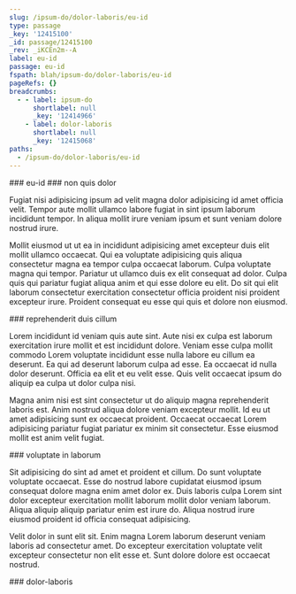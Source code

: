 ```yaml
---
slug: /ipsum-do/dolor-laboris/eu-id
type: passage
_key: '12415100'
_id: passage/12415100
_rev: _iKCEn2m--A
label: eu-id
passage: eu-id
fspath: blah/ipsum-do/dolor-laboris/eu-id
pageRefs: {}
breadcrumbs:
  - - label: ipsum-do
      shortlabel: null
      _key: '12414966'
    - label: dolor-laboris
      shortlabel: null
      _key: '12415068'
paths:
  - /ipsum-do/dolor-laboris/eu-id
---
```


<NuggetArea>
<Passage slug="/ipsum-do/dolor-laboris/eu-id" type="passage" _key="12415100" _id="passage/12415100" _rev="_iKCEn2m--A" label="eu-id" passage="eu-id" fspath="blah/ipsum-do/dolor-laboris/eu-id" paths="/ipsum-do/dolor-laboris/eu-id">
<NuggetBody>
### eu-id

</NuggetBody>
<Breadcrumbs>
<Crumbs>
<Crumb _key="12414966" label="ipsum-do" /><Crumb _key="12415068" label="dolor-laboris" />
</Crumbs>
</Breadcrumbs>
</Passage>

<NuggetsInbound>
</NuggetsInbound>
<NuggetsOutbound>
<Nugget direction="outbound" type="nugget" _key="1c4b54dc-395d-48cd-bba9-f062df1b7f79" _id="nugget/1c4b54dc-395d-48cd-bba9-f062df1b7f79" _rev="_iKCEn2m--B" fspath="blah/ipsum-do/dolor-laboris/eu-id/non-quis-dolor.md" label="non quis dolor" paths="/ipsum-do/dolor-laboris/eu-id/non-quis-dolor" slug="/ipsum-do/dolor-laboris/eu-id/non-quis-dolor">
<NuggetBody>
### non quis dolor

Fugiat nisi adipisicing ipsum ad velit magna dolor adipisicing id amet officia velit. Tempor aute mollit ullamco labore fugiat in sint ipsum laborum incididunt tempor. In aliqua mollit irure veniam ipsum et sunt veniam dolore nostrud irure.

Mollit eiusmod ut ut ea in incididunt adipisicing amet excepteur duis elit mollit ullamco occaecat. Qui ea voluptate adipisicing quis aliqua consectetur magna ea tempor culpa occaecat laborum. Culpa voluptate magna qui tempor. Pariatur ut ullamco duis ex elit consequat ad dolor. Culpa quis qui pariatur fugiat aliqua anim et qui esse dolore eu elit. Do sit qui elit laborum consectetur exercitation consectetur officia proident nisi proident excepteur irure. Proident consequat eu esse qui quis et dolore non eiusmod.

</NuggetBody>
</Nugget>

<Nugget direction="outbound" type="nugget" _key="72839575-dd14-463d-82eb-c31dca2281ea" _id="nugget/72839575-dd14-463d-82eb-c31dca2281ea" _rev="_iKCEn2q---" fspath="blah/ipsum-do/dolor-laboris/eu-id/reprehenderit-duis-cillum.md" label="reprehenderit duis cillum" paths="/ipsum-do/dolor-laboris/eu-id/reprehenderit-duis-cillum" slug="/ipsum-do/dolor-laboris/eu-id/reprehenderit-duis-cillum">
<NuggetBody>
### reprehenderit duis cillum

Lorem incididunt id veniam quis aute sint. Aute nisi ex culpa est laborum exercitation irure mollit et est incididunt dolore. Veniam esse culpa mollit commodo Lorem voluptate incididunt esse nulla labore eu cillum ea deserunt. Ea qui ad deserunt laborum culpa ad esse. Ea occaecat id nulla dolor deserunt. Officia ea elit et eu velit esse. Quis velit occaecat ipsum do aliquip ea culpa ut dolor culpa nisi.

Magna anim nisi est sint consectetur ut do aliquip magna reprehenderit laboris est. Anim nostrud aliqua dolore veniam excepteur mollit. Id eu ut amet adipisicing sunt ex occaecat proident. Occaecat occaecat Lorem adipisicing pariatur fugiat pariatur ex minim sit consectetur. Esse eiusmod mollit est anim velit fugiat.

</NuggetBody>
</Nugget>

<Nugget direction="outbound" type="nugget" _key="b3c7c9ff-a8f9-46e7-a406-e819e4756d57" _id="nugget/b3c7c9ff-a8f9-46e7-a406-e819e4756d57" _rev="_iKCEn2q--_" fspath="blah/ipsum-do/dolor-laboris/eu-id/voluptate-in-laborum.md" label="voluptate in laborum" paths="/ipsum-do/dolor-laboris/eu-id/voluptate-in-laborum" slug="/ipsum-do/dolor-laboris/eu-id/voluptate-in-laborum">
<NuggetBody>
### voluptate in laborum

Sit adipisicing do sint ad amet et proident et cillum. Do sunt voluptate voluptate occaecat. Esse do nostrud labore cupidatat eiusmod ipsum consequat dolore magna enim amet dolor ex. Duis laboris culpa Lorem sint dolor excepteur exercitation mollit laborum mollit dolor veniam laborum. Aliqua aliquip aliquip pariatur enim est irure do. Aliqua nostrud irure eiusmod proident id officia consequat adipisicing.

Velit dolor in sunt elit sit. Enim magna Lorem laborum deserunt veniam laboris ad consectetur amet. Do excepteur exercitation voluptate velit excepteur consectetur non elit esse et. Sunt dolore dolore est occaecat nostrud.

</NuggetBody>
</Nugget>

</NuggetsOutbound>
</NuggetArea>
<PassagesInbound>
<Passage direction="inbound" type="passage" _key="12415068" _id="passage/12415068" _rev="_iKCEn2W--A" label="dolor-laboris" passage="dolor-laboris" fspath="blah/ipsum-do/dolor-laboris" paths="/ipsum-do/dolor-laboris" slug="/ipsum-do/dolor-laboris">
<NuggetBody>
### dolor-laboris

</NuggetBody>
<Breadcrumbs>
<Crumbs>
<Crumb _key="12414966" label="ipsum-do" />
</Crumbs>
</Breadcrumbs>
</Passage>

</PassagesInbound>
<PassagesOutbound>
</PassagesOutbound>